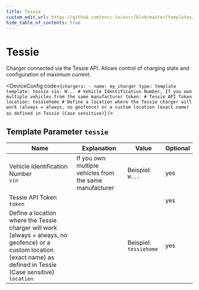 ```yaml
---
title: Tessie
custom_edit_url: https://github.com/evcc-io/evcc/blob/master/templates/definition/charger/tessie.yaml
hide_table_of_contents: true
---
```



# Tessie

<DeviceFeatures features="" />

Charger connected via the Tessie API. Allows control of charging state and configuration of maximum current.


<DeviceConfig code={`chargers:
    - name: my_charger
      type: template
      template: tessie
      vin: W... # Vehicle Identification Number, If you own multiple vehicles from the same manufacturer
      token: # Tessie API Token
      location: tessiehome # Define a location where the Tessie charger will work (always = always, no geofence) or a custom location (exact name) as defined in Tessie (Case sensitive)`}  />

## Template Parameter `tessie`

| Name | Explanation | Value | Optional |
|-----------|-------------|-------|----------|
| Vehicle Identification Number<br/>`vin` | If you own multiple vehicles from the same manufacturer | Beispiel: `W...` | yes |
| Tessie API Token<br/>`token` |  |  | yes |
| Define a location where the Tessie charger will work (always = always, no geofence) or a custom location (exact name) as defined in Tessie (Case sensitive)<br/>`location` |  | Beispiel: `tessiehome` | yes |

